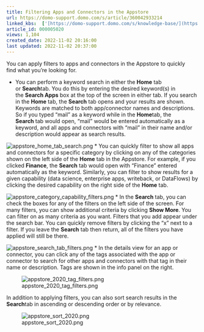 ```yaml
---
title: Filtering Apps and Connectors in the Appstore
url: https://domo-support.domo.com/s/article/360042933214
linked_kbs:  ['[https://domo-support.domo.com/s/knowledge-base/](https://domo-support.domo.com/s/knowledge-base/)', '[https://domo-support.domo.com/s/](https://domo-support.domo.com/s/)', '[https://domo-support.domo.com/s/topic/0TO5w000000ZampGAC](https://domo-support.domo.com/s/topic/0TO5w000000ZampGAC)', '[https://domo-support.domo.com/s/topic/0TO5w000000ZaoMGAS](https://domo-support.domo.com/s/topic/0TO5w000000ZaoMGAS)', '[https://domo-support.domo.com/s/article/360042933214](https://domo-support.domo.com/s/article/360042933214)', '[https://domo-support.domo.com/s/topic/0TO5w000000ZaoMGAS/using-the-appstore](https://domo-support.domo.com/s/topic/0TO5w000000ZaoMGAS/using-the-appstore)', '[https://domo-support.domo.com/s/article/360043429933](https://domo-support.domo.com/s/article/360043429933)', '[https://domo-support.domo.com/s/article/360043429953](https://domo-support.domo.com/s/article/360043429953)', '[https://domo-support.domo.com/s/article/360042925494](https://domo-support.domo.com/s/article/360042925494)', '[https://domo-support.domo.com/s/article/360043429913](https://domo-support.domo.com/s/article/360043429913)', '[https://domo-support.domo.com/s/article/4408174643607](https://domo-support.domo.com/s/article/4408174643607)', '[https://domo-support.domo.com/s/login/](https://domo-support.domo.com/s/login/)']
article_id: 000005020
views: 1,104
created_date: 2022-11-02 20:16:00
last updated: 2022-11-02 20:37:00
---
```




You can apply filters to apps and connectors in the Appstore to quickly find what you're looking for. 



* You can perform a keyword search in either the **Home** tab or **Search**tab. You do this by entering the desired keyword(s) in the **Search Apps** box at the top of the screen in either tab. If you search in the **Home** tab, the **Search** tab opens and your results are shown. Keywords are matched to both app/connector names and descriptions. So if you typed "mail" as a keyword while in the **Home**tab, the **Search** tab would open, "mail" would be entered automatically as a keyword, and all apps and connectors with "mail" in their name and/or description would appear as search results.   
   
![appstore_home_tab_search.png](appstore_home_tab_search.png)
* You can quickly filter to show all apps and connectors for a specific category by clicking on any of the categories shown on the left side of the **Home** tab in the Appstore. For example, if you clicked **Finance**, the **Search** tab would open with "Finance" entered automatically as the keyword. Similarly, you can filter to show results for a given capability (data science, enterprise apps, writeback, or DataFlows) by clicking the desired capability on the right side of the **Home** tab.    
   
![appstore_category_capability_filters.png](appstore_category_capability_filters.png)
* In the **Search** tab, you can check the boxes for any of the filters on the left side of the screen. For many filters, you can show additional criteria by clicking **Show More**. You can filter on as many criteria as you want. Filters that you add appear under the search bar. You can quickly remove filters by clicking the "x" next to a filter. If you leave the **Search** tab then return, all of the filters you have applied will still be there.   
   
![appstore_search_tab_filters.png](appstore_search_tab_filters.png)
* In the details view for an app or connector, you can click any of the tags associated with the app or connector to search for other apps and connectors with that tag in their name or description. Tags are shown in the info panel on the right.   
   
![appstore_2020_tag_filters.png](appstore_2020_tag_filters.png)


In addition to applying filters, you can also sort search results in the **Search**tab in ascending or descending order or by relevance.  
   
![appstore_sort_2020.png](appstore_sort_2020.png)


